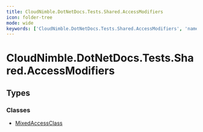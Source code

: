 ```yaml
---
title: CloudNimble.DotNetDocs.Tests.Shared.AccessModifiers
icon: folder-tree
mode: wide
keywords: ['CloudNimble.DotNetDocs.Tests.Shared.AccessModifiers', 'namespace', 'MixedAccessClass']
---
```


# CloudNimble.DotNetDocs.Tests.Shared.AccessModifiers

## Types

### Classes

- [MixedAccessClass](CloudNimble-DotNetDocs-Tests-Shared-AccessModifiers.MixedAccessClass.mdx)

